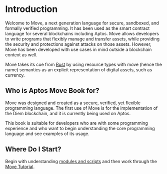 # Introduction

Welcome to Move, a next generation language for secure, sandboxed, and formally verified programming. It has been used as the smart contract language for several blockchains including Aptos. Move allows developers to write programs that flexibly manage and transfer assets, while providing the security and protections against attacks on those assets. However, Move has been developed with use cases in mind outside a blockchain context as well.

Move takes its cue from [Rust](https://www.rust-lang.org/) by using resource types with move (hence the name) semantics as an explicit representation of digital assets, such as currency.

## Who is Aptos Move Book for?

Move was designed and created as a secure, verified, yet flexible programming language. The first use of Move is for the implementation of the Diem blockchain, and it is currently being used on Aptos.

This book is suitable for developers who are with some programming experience and who want to begin understanding the core programming language and see examples of its usage.

## Where Do I Start?

Begin with understanding [modules and scripts](./modules-and-scripts.mdx) and then work through the [Move Tutorial](./move-tutorial.mdx).
